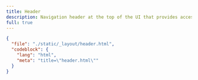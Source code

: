 ```yaml
---
title: Header
description: Navigation header at the top of the UI that provides access to key sections and features.
full: true
---
```


<LayoutViewer name="header-01" />

```json doc-gen:file
{
  "file": "./static/_layout/header.html",
  "codeblock": {
    "lang": "html",
    "meta": "title=\"header.html\""
  }
}
```